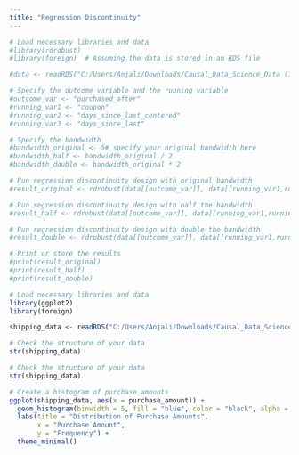 ```yaml
---
title: "Regression Discontinuity"
---
```


```r

# Load necessary libraries and data
#library(rdrobust)
#library(foreign)  # Assuming the data is stored in an RDS file

#data <- readRDS("C:/Users/Anjali/Downloads/Causal_Data_Science_Data (1)/Causal_Data_Science_Data/coupon.rds")

# Specify the outcome variable and the running variable
#outcome_var <- "purchased_after"
#running_var1 <- "coupon"
#running_var2 <- "days_since_last_centered"
#running_var3 <- "days_since_last"

# Specify the bandwidth
#bandwidth_original <- 5# specify your original bandwidth here
#bandwidth_half <- bandwidth_original / 2
#bandwidth_double <- bandwidth_original * 2

# Run regression discontinuity design with original bandwidth
#result_original <- rdrobust(data[[outcome_var]], data[[running_var1,running_var2,running_var3]], c("bandwidth" = bandwidth_original))

# Run regression discontinuity design with half the bandwidth
#result_half <- rdrobust(data[[outcome_var]], data[[running_var1,running_var2]], c("bandwidth" = bandwidth_half))

# Run regression discontinuity design with double the bandwidth
#result_double <- rdrobust(data[[outcome_var]], data[[running_var1,running_var2,running_var3]], c("bandwidth" = bandwidth_double))

# Print or store the results
#print(result_original)
#print(result_half)
#print(result_double)

```
```r

# Load necessary libraries and data
library(ggplot2)
library(foreign)  

shipping_data <- readRDS("C:/Users/Anjali/Downloads/Causal_Data_Science_Data (1)/Causal_Data_Science_Data/shipping.rds")

# Check the structure of your data
str(shipping_data)

# Check the structure of your data
str(shipping_data)

# Create a histogram of purchase amounts
ggplot(shipping_data, aes(x = purchase_amount)) +
  geom_histogram(binwidth = 5, fill = "blue", color = "black", alpha = 0.7) +
  labs(title = "Distribution of Purchase Amounts",
       x = "Purchase Amount",
       y = "Frequency") +
  theme_minimal()

```

